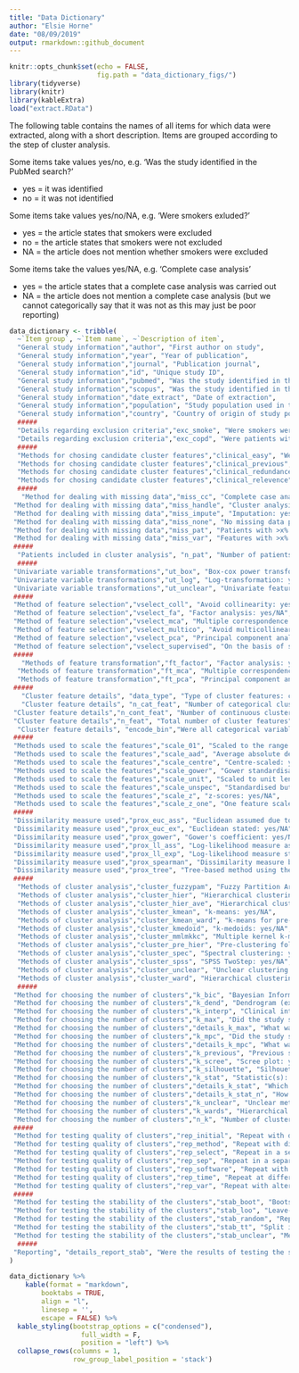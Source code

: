 ```yaml
---
title: "Data Dictionary"
author: "Elsie Horne"
date: "08/09/2019"
output: rmarkdown::github_document
---
```


```r
knitr::opts_chunk$set(echo = FALSE,
                      fig.path = "data_dictionary_figs/")
library(tidyverse)
library(knitr)
library(kableExtra)
load("extract.RData")
```

The following table contains the names of all items for which data were extracted, along with a short description. Items are grouped according to the step of cluster analysis.  

Some items take values yes/no, e.g. 'Was the study identified in the PubMed search?'

* yes = it was identified
* no = it was not identified

Some items take values yes/no/NA, e.g. 'Were smokers exluded?'

* yes = the article states that smokers were excluded
* no = the article states that smokers were not excluded
* NA = the article does not mention whether smokers were excluded

Some items take the values yes/NA, e.g. 'Complete case analysis'

* yes = the article states that a complete case analysis was carried out
* NA = the article does not mention a complete case analysis (but we cannot categorically say that it was not as this may just be poor reporting)

```r
data_dictionary <- tribble(
  ~`Item group`, ~`Item name`, ~`Description of item`,
  "General study information","author", "First author on study",
  "General study information","year", "Year of publication",
  "General study information","journal", "Publication journal",
  "General study information","id", "Unique study ID",
  "General study information","pubmed", "Was the study identified in the PubMed search? yes/no",
  "General study information","scopus", "Was the study identified in the Scopus search? yes/no",
  "General study information","date_extract", "Date of extraction",
  "General study information","population", "Study population used in the cluster analysis",
  "General study information","country", "Country of origin of study population",
  #####
  "Details regarding exclusion criteria","exc_smoke", "Were smokers were excluded? yes/no/NA",
  "Details regarding exclusion criteria","exc_copd", "Were patients with Chronic Obstructive Pulmonary Disease (COPD) were excluded? yes/no/NA",
  #####
  "Methods for chosing candidate cluster features","clinical_easy", "Were candidate cluster features chosen on the basis of being easy to measure in clinical practice? yes/NA",
  "Methods for chosing candidate cluster features","clinical_previous", "Were candidate cluster features chosen on the basis of previous studies? yes/NA",
  "Methods for chosing candidate cluster features","clinical_redundance", "Were candidate cluster features chosen on the basis of avoiding clinical redundancy? yes/NA",
  "Methods for chosing candidate cluster features","clinical_relevence", "Were candidate cluster features chosen on the basis of their relevance to asthma subtypes? yes/NA",
  #####
   "Method for dealing with missing data","miss_cc", "Complete case analysis: yes/NA",
 "Method for dealing with missing data","miss_handle", "Cluster analysis methods could handle missing data: yes/NA",
 "Method for dealing with missing data","miss_impute", "Imputation: yes/NA",
 "Method for dealing with missing data","miss_none", "No missing data present: yes/NA",
 "Method for dealing with missing data","miss_pat", "Patients with >x% missing data removed: yes/NA",
 "Method for dealing with missing data","miss_var", "Features with >x% missing values removed: yes/NA",
 #####
  "Patients included in cluster analysis", "n_pat", "Number of patients",
  #####
 "Univariate variable transformations","ut_box", "Box-cox power transformation: yes/NA",
 "Univariate variable transformations","ut_log", "Log-transformation: yes/NA",
 "Univariate variable transformations","ut_unclear", "Univariate feature transformation carried out but methods unclear: yes/NA",
 #####
 "Method of feature selection","vselect_coll", "Avoid collinearity: yes/NA",
 "Method of feature selection","vselect_fa", "Factor analysis: yes/NA",
 "Method of feature selection","vselect_mca", "Multiple correspondence analysis: yes/NA",
 "Method of feature selection","vselect_multico", "Avoid multicollinearity: yes/NA",
 "Method of feature selection","vselect_pca", "Principal component analysis: yes/NA",
 "Method of feature selection","vselect_supervised", "On the basis of statistical tests: yes/NA",
 #####
   "Methods of feature transformation","ft_factor", "Factor analysis: yes/NA",
  "Methods of feature transformation","ft_mca", "Multiple correspondence analysis: yes/NA",
  "Methods of feature transformation","ft_pca", "Principal component analysis: yes/NA",
 #####
   "Cluster feature details", "data_type", "Type of cluster features: categorical/continuous/mixed/unclear",
   "Cluster feature details", "n_cat_feat", "Number of categorical cluster features",
 "Cluster feature details","n_cont_feat", "Number of continuous cluster features",
 "Cluster feature details","n_feat", "Total number of cluster features",
  "Cluster feature details", "encode_bin","Were all categorical variables encoded as binary variables: yes/NA",
 #####
 "Methods used to scale the features","scale_01", "Scaled to the range [0,1]: yes/NA",
 "Methods used to scale the features","scale_aad", "Average absolute deviation: yes/NA",
 "Methods used to scale the features","scale_centre", "Centre-scaled: yes/NA",
 "Methods used to scale the features","scale_gower", "Gower standardisation: yes/NA",
 "Methods used to scale the features","scale_unit", "Scaled to unit length: yes/NA",
 "Methods used to scale the features","scale_unspec", "Standardised but method unspecified: yes/NA",
 "Methods used to scale the features","scale_z", "z-scores: yes/NA",
 "Methods used to scale the features","scale_z_one", "One feature scaled to z-scores: yes/NA",
 #####
 "Dissimilarity measure used","prox_euc_ass", "Euclidean assumed due to cluster analysis method: yes/NA",
 "Dissimilarity measure used","prox_euc_ex", "Euclidean stated: yes/NA",
 "Dissimilarity measure used","prox_gower", "Gower's coefficient: yes/NA",
 "Dissimilarity measure used","prox_ll_ass", "Log-likelihood measure assumed due to cluster analysis method: yes/NA",
 "Dissimilarity measure used","prox_ll_exp", "Log-likelihood measure stated: yes/NA",
 "Dissimilarity measure used","prox_spearman", "Dissimilarity measure based on Sprearman's Rho: yes/NA",
 "Dissimilarity measure used","prox_tree", "Tree-based method using the treeClust R package: yes/NA",
 #####
  "Methods of cluster analysis","cluster_fuzzypam", "Fuzzy Partition Around Medoids: yes/NA",
  "Methods of cluster analysis","cluster_hier", "Hierarchical clustering with no details of linkage: yes/NA",
  "Methods of cluster analysis","cluster_hier_ave", "Hierarchical clustering with average linkage: yes/NA",
  "Methods of cluster analysis","cluster_kmean", "k-means: yes/NA",
  "Methods of cluster analysis","cluster_kmean_ward", "k-means for pre-clusters, hierarchical with Ward's linkage for final clusters: yes/NA",
  "Methods of cluster analysis","cluster_kmedoid", "k-medoids: yes/NA",
  "Methods of cluster analysis","cluster_mmlmkkc", "Multiple kernel k-means: yes/NA",
  "Methods of cluster analysis","cluster_pre_hier", "Pre-clustering followed by hierarchical clustering: yes/NA",
  "Methods of cluster analysis","cluster_spec", "Spectral clustering: yes/NA",
  "Methods of cluster analysis","cluster_spss", "SPSS TwoStep: yes/NA",
  "Methods of cluster analysis","cluster_unclear", "Unclear clustering methods: yes/NA",
  "Methods of cluster analysis","cluster_ward", "Hierarchical clustering with Ward's linkage: yes/NA",
  #####
 "Method for choosing the number of clusters","k_bic", "Bayesian Information Criterion (Implemented as part of SPSS Two Step): yes/NA",
 "Method for choosing the number of clusters","k_dend", "Dendrogram (explicitly stated or diagram included, stating hierarchical techniques not sufficient): yes/NA",
 "Method for choosing the number of clusters","k_interp", "Clinical interpretation of the cluster solution: yes/NA",
 "Method for choosing the number of clusters","k_max", "Did the study specify the maximum number of clusters which they considered?: yes/NA",
 "Method for choosing the number of clusters","details_k_max", "What was the maximum number of clusters considered?",
 "Method for choosing the number of clusters","k_mpc", "Did the study state the minumum size of cluster which they accept? yes/NA",
 "Method for choosing the number of clusters","details_k_mpc", "What was the minimum size of cluster considered?",
 "Method for choosing the number of clusters","k_previous", "Previous studies/results: yes/NA",
 "Method for choosing the number of clusters","k_scree", "Scree plot: yes/NA",
 "Method for choosing the number of clusters","k_silhouette", "Silhouette plot: yes/NA",
 "Method for choosing the number of clusters","k_stat", "Statistic(s): yes/NA", 
 "Method for choosing the number of clusters","details_k_stat", "Which statistic(s) were used?",
 "Method for choosing the number of clusters","details_k_stat_n", "How many statistics were used?",
 "Method for choosing the number of clusters","k_unclear", "Unclear methods for choosing the  number of clusters: : yes/NA",
 "Method for choosing the number of clusters","k_wards", "Hierarchical clustering with Ward's linkage: yes/NA",
 "Method for choosing the number of clusters","n_k", "Number of clusters chosen",
 #####
 "Method for testing quality of clusters","rep_initial", "Repeat with different initial values: yes/NA",
 "Method for testing quality of clusters","rep_method", "Repeat with different methods: yes/NA",
 "Method for testing quality of clusters","rep_select", "Repeat in a selected subset: yes/NA",
 "Method for testing quality of clusters","rep_sep", "Repeat in a separate cohort: yes/NA",
 "Method for testing quality of clusters","rep_software", "Repeat with different software: yes/NA",
 "Method for testing quality of clusters","rep_time", "Repeat at different time-point: yes/NA",
 "Method for testing quality of clusters","rep_var", "Repeat with altered variables: yes/NA",
 #####
 "Method for testing the stability of the clusters","stab_boot", "Bootstrap methods: yes/NA",
 "Method for testing the stability of the clusters","stab_loo", "Leave-one-out cross-validation: yes/NA",
 "Method for testing the stability of the clusters","stab_random", "Repeat in random subset: yes/NA",
 "Method for testing the stability of the clusters","stab_tt", "Split into train and test set: yes/NA",
 "Method for testing the stability of the clusters","stab_unclear", "Methods unclear: yes/NA",
  #####
 "Reporting", "details_report_stab", "Were the results of testing the stability/quality of the solution reported: yes/no"
)
```

```r
data_dictionary %>%
    kable(format = "markdown",
        booktabs = TRUE, 
        align = "l", 
        linesep = '',
        escape = FALSE) %>% 
  kable_styling(bootstrap_options = c("condensed"), 
                  full_width = F,
                  position = "left") %>%
  collapse_rows(columns = 1, 
                row_group_label_position = 'stack')
```